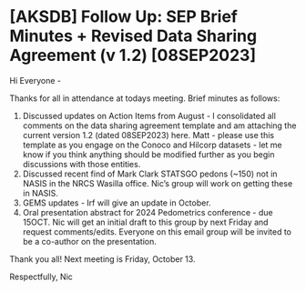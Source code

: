 # [AKSDB] Follow Up: SEP Brief Minutes + Revised Data Sharing Agreement (v 1.2) [08SEP2023]

Hi Everyone -

Thanks for all in attendance at todays meeting. Brief minutes as follows:

1. Discussed updates on Action Items from August - I consolidated all comments on the data sharing agreement template and am attaching the current version 1.2 (dated 08SEP2023) here. Matt - please use this template as you engage on the Conoco and Hilcorp datasets - let me know if you think anything should be modified further as you begin discussions with those entities.
2. Discussed recent find of Mark Clark STATSGO pedons (~150) not in NASIS in the NRCS Wasilla office. Nic's group will work on getting these in NASIS. 
3. GEMS updates - Irf will give an update in October.
4. Oral presentation abstract for 2024 Pedometrics conference - due 15OCT. Nic will get an initial draft to this group by next Friday and request comments/edits. Everyone on this email group will be invited to be a co-author on the presentation.

Thank you all! Next meeting is Friday, October 13.

Respectfully,
Nic

